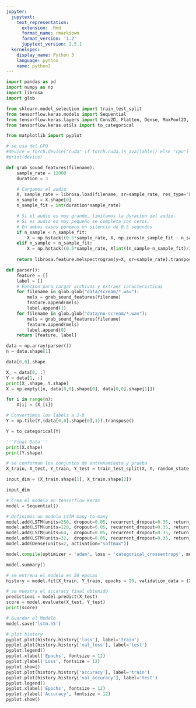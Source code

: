 ```yaml
---
jupyter:
  jupytext:
    text_representation:
      extension: .Rmd
      format_name: rmarkdown
      format_version: '1.2'
      jupytext_version: 1.5.1
  kernelspec:
    display_name: Python 3
    language: python
    name: python3
---
```


```python
import pandas as pd
import numpy as np
import librosa
import glob

from sklearn.model_selection import train_test_split
from tensorflow.keras.models import Sequential
from tensorflow.keras.layers import Conv2D, Flatten, Dense, MaxPool2D, Dropout, LSTM
from tensorflow.keras.utils import to_categorical

from matplotlib import pyplot
```

```python
# se usa del GPU
#device = torch.device("cuda" if torch.cuda.is_available() else "cpu")
#print(device)
```

```python
def grab_sound_features(filename):
    sample_rate = 12000
    duration = 3

    # Cargamos el audio
    X, sample_rate = librosa.load(filename, sr=sample_rate, res_type='kaiser_fast')
    n_sample = X.shape[0]
    n_sample_fit = int(duration*sample_rate)

    # Si el audio es muy grande, limitamos la duracion del audio.
    # Si es audio es muy pequeño se completa con ceros.
    # En ambos casos ponemos un silencio de 0.5 segundos
    if n_sample < n_sample_fit:
        X = np.hstack((0.5*sample_rate, X, np.zeros(n_sample_fit - n_sample), 0.5*sample_rate))
    elif n_sample > n_sample_fit:
        X = np.hstack((0.5*sample_rate, X[int((n_sample-n_sample_fit)/2):int((n_sample+n_sample_fit)/2)], 0.5*sample_rate))
    
    return librosa.feature.melspectrogram(y=X, sr=sample_rate).transpose()

def parser():
    feature = []
    label = []
    # Funcion para cargar archivos y extraer caracteristicas
    for filename in glob.glob("data/scream/*.wav"):
        mels = grab_sound_features(filename)
        feature.append(mels)
        label.append(1)
    for filename in glob.glob("data/no-scream/*.wav"):
        mels = grab_sound_features(filename)
        feature.append(mels)
        label.append(0)
    return [feature, label]
```

```python
data = np.array(parser())
n = data.shape[1]
```

```python
data[0,0].shape
```

```python
X_ = data[0, :]
Y = data[1, :]
print(X_.shape, Y.shape)
X = np.empty([n, data[0,0].shape[0], data[0,0].shape[1]])
```

```python
for i in range(n):
    X[i] = (X_[i])
```

```python
# Convertimos los labels a 2-D
Y = np.tile(Y,(data[0,0].shape[0],1)).transpose()
```

```python
Y = to_categorical(Y)
```

```python
'''Final Data'''
print(X.shape)
print(Y.shape)
```

```python
# se conforman los conjuntos de entrenamiento y prueba
X_train, X_test, Y_train, Y_test = train_test_split(X, Y, random_state = 1)
```

```python
input_dim = (X_train.shape[1], X_train.shape[2])
```

```python
input_dim
```

```python
# Crea el modelo en tensorflow keras
model = Sequential()

# Definimos un modelo LSTM many-to-many
model.add(LSTM(units=256, dropout=0.05, recurrent_dropout=0.35, return_sequences=True, input_shape=input_dim))
model.add(LSTM(units=128, dropout=0.05, recurrent_dropout=0.35, return_sequences=True))
model.add(LSTM(units=64,  dropout=0.05, recurrent_dropout=0.35, return_sequences=True))
model.add(LSTM(units=32,  dropout=0.05, recurrent_dropout=0.35, return_sequences=True))
model.add(Dense(units=2, activation="softmax"))

model.compile(optimizer = 'adam', loss = 'categorical_crossentropy', metrics = ['accuracy'])

model.summary()
```

```python
# se entrena el modelo en 50 epocas
history = model.fit(X_train, Y_train, epochs = 20, validation_data = (X_test, Y_test))
```

```python
# se muestra el accuracy final obtenido
predictions = model.predict(X_test)
score = model.evaluate(X_test, Y_test)
print(score)
```

```python
# Guardar el Modelo
model.save('lstm.h5')
```

```python
# plot history
pyplot.plot(history.history['loss'], label='train')
pyplot.plot(history.history['val_loss'], label='test')
pyplot.legend()
pyplot.xlabel('Epochs', fontsize = 12)
pyplot.ylabel('Loss', fontsize = 12)
pyplot.show()
pyplot.plot(history.history['accuracy'], label='train')
pyplot.plot(history.history['val_accuracy'], label='test')
pyplot.legend()
pyplot.xlabel('Epochs', fontsize = 12)
pyplot.ylabel('Accuracy', fontsize = 12)
pyplot.show()
```
